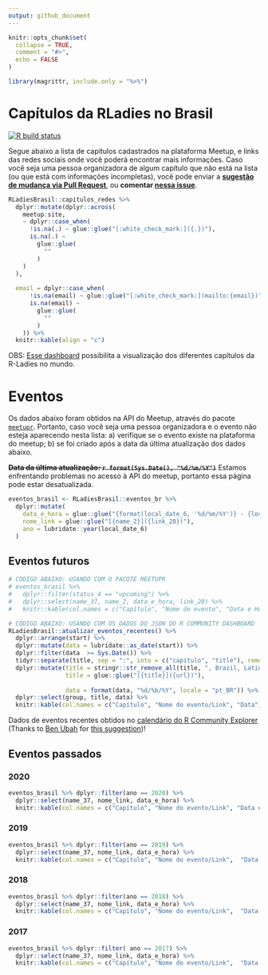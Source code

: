 ```yaml
---
output: github_document
---
```

<!-- NÃO edite o arquivo README.MD -->
<!-- README.md is generated from README.Rmd. Please edit that file -->

```r
knitr::opts_chunk$set(
  collapse = TRUE,
  comment = "#>",
  echo = FALSE
)

library(magrittr, include.only = "%>%")
```

# Capítulos da RLadies no Brasil

<!-- badges: start -->
[![R build status](https://github.com/R-Ladies-Sao-Paulo/RLadies-Brasil/workflows/R-CMD-check/badge.svg)](https://github.com/R-Ladies-Sao-Paulo/RLadies-Brasil/actions)
<!-- badges: end -->

Segue abaixo a lista de capítulos cadastrados na plataforma Meetup, e links das redes sociais onde você poderá encontrar mais informações. Caso você seja uma pessoa organizadora de algum capítulo que não está na lista (ou que está com informações incompletas), você pode enviar a **[sugestão de mudança via Pull Request](https://github.com/R-Ladies-Sao-Paulo/RLadies-Brasil/blob/master/data-raw/capitulos_redes.R)**, ou **comentar [nessa issue](https://github.com/R-Ladies-Sao-Paulo/RLadies-Brasil/issues/1)**.

```r
RLadiesBrasil::capitulos_redes %>%
  dplyr::mutate(dplyr::across(
    meetup:site,
    ~ dplyr::case_when(
      !is.na(.) ~ glue::glue("[:white_check_mark:]({.})"),
      is.na(.) ~
        glue::glue(
          ""
        )
    )
  ),
  
  email = dplyr::case_when(
      !is.na(email) ~ glue::glue("[:white_check_mark:](mailto:{email})"),
      is.na(email) ~
        glue::glue(
          ""
        )
    )) %>%
  knitr::kable(align = "c")


```



OBS: [Esse  dashboard](https://benubah.github.io/r-community-explorer/rladies.html) possibilita a visualização dos diferentes capítulos da R-Ladies no mundo.

# Eventos 

Os dados abaixo foram obtidos na API do Meetup, através do pacote [`meetupr`](https://rladies.github.io/meetupr/). Portanto, caso você seja uma pessoa organizadora e o evento não esteja aparecendo nesta lista: 
a) verifique se o evento existe na plataforma do meetup;
b) se foi criado após a data da última atualização dos dados abaixo.

~~**Data da última atualização: `r format(Sys.Date(), "%d/%m/%Y")`**~~ Estamos enfrentando problemas no acesso à API do meetup, portanto essa página pode estar desatualizada.


```r
eventos_brasil <- RLadiesBrasil::eventos_br %>%
  dplyr::mutate(
    data_e_hora = glue::glue("{format(local_date_6, '%d/%m/%Y')} - {local_time_7}",),
    nome_link = glue::glue("[{name_2}]({link_20})"),
    ano = lubridate::year(local_date_6)
  ) 
```


## Eventos futuros

```r
# CÓDIGO ABAIXO: USANDO COM O PACOTE MEETUPR
# eventos_brasil %>% 
#   dplyr::filter(status_4 == "upcoming") %>%
#   dplyr::select(name_37, name_2, data_e_hora, link_20) %>%
#   knitr::kable(col.names = c("Capítulo", "Nome do evento", "Data e Hora", "Link"))

# CÓDIGO ABAIXO: USANDO COM OS DADOS DO JSON DO R COMMUNITY DASHBOARD
RLadiesBrasil::atualizar_eventos_recentes() %>%
  dplyr::arrange(start) %>%
  dplyr::mutate(data = lubridate::as_date(start)) %>% 
  dplyr::filter(data  >= Sys.Date()) %>% 
  tidyr::separate(title, sep = ":", into = c("capitulo", "title"), remove = FALSE, extra = "merge") %>%
  dplyr::mutate(title = stringr::str_remove_all(title, ", Brazil, Latin America"),
                title = glue::glue("[{title}]({url})"),
   
                data = format(data, "%d/%b/%Y", locale = "pt_BR")) %>%
  dplyr::select(group, title, data) %>%
  knitr::kable(col.names = c("Capítulo", "Nome do evento/Link", "Data"))


```

Dados de eventos recentes obtidos no [calendário do R Community Explorer](https://r-community.github.io/event-explorer/rcalendar.html) (Thanks to [Ben Ubah](https://github.com/benubah) for [this suggestion](https://github.com/rladies/meetupr/issues/79#issuecomment-743910328))!

## Eventos passados

### 2020

```r
eventos_brasil %>% dplyr::filter(ano == 2020) %>%
  dplyr::select(name_37, nome_link, data_e_hora) %>%
  knitr::kable(col.names = c("Capítulo", "Nome do evento/Link", "Data e Hora"))
```

### 2019

```r
eventos_brasil %>% dplyr::filter(ano == 2019) %>%
  dplyr::select(name_37, nome_link, data_e_hora) %>%
  knitr::kable(col.names = c("Capítulo", "Nome do evento/Link",  "Data e Hora"))
```

### 2018

```r
eventos_brasil %>% dplyr::filter(ano == 2018) %>%
  dplyr::select(name_37, nome_link, data_e_hora) %>%
  knitr::kable(col.names = c("Capítulo", "Nome do evento/Link",  "Data e Hora"))
```

### 2017

```r
eventos_brasil %>% dplyr::filter( ano == 2017) %>%
  dplyr::select(name_37, nome_link, data_e_hora) %>%
  knitr::kable(col.names = c("Capítulo", "Nome do evento/Link",  "Data e Hora"))
```
